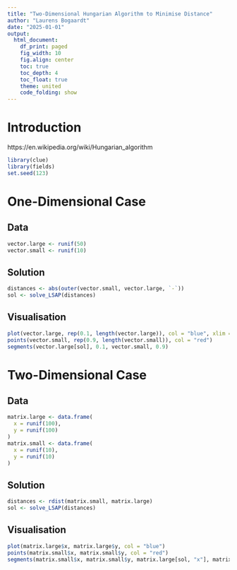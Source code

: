 ```yaml
---
title: "Two-Dimensional Hungarian Algorithm to Minimise Distance"
author: "Laurens Bogaardt"
date: "2025-01-01"
output:
  html_document:
    df_print: paged
    fig_width: 10
    fig.align: center
    toc: true
    toc_depth: 4
    toc_float: true
    theme: united
    code_folding: show
---
```


<style>
body{text-align: justify}
</style>

# Introduction

https://en.wikipedia.org/wiki/Hungarian_algorithm

```r
library(clue)
library(fields)
set.seed(123)
```

# One-Dimensional Case

## Data

```r
vector.large <- runif(50)
vector.small <- runif(10)
```

## Solution

```r
distances <- abs(outer(vector.small, vector.large, `-`))
sol <- solve_LSAP(distances)
```

## Visualisation

```r
plot(vector.large, rep(0.1, length(vector.large)), col = "blue", xlim = c(0, 1), ylim = c(0, 1))       
points(vector.small, rep(0.9, length(vector.small)), col = "red")
segments(vector.large[sol], 0.1, vector.small, 0.9)
```

# Two-Dimensional Case

## Data

```r
matrix.large <- data.frame(
  x = runif(100),
  y = runif(100)
)
matrix.small <- data.frame(
  x = runif(10),
  y = runif(10)
)
```

## Solution

```r
distances <- rdist(matrix.small, matrix.large)
sol <- solve_LSAP(distances)
```

## Visualisation

```r
plot(matrix.large$x, matrix.large$y, col = "blue")       
points(matrix.small$x, matrix.small$y, col = "red")
segments(matrix.small$x, matrix.small$y, matrix.large[sol, "x"], matrix.large[sol, "y"])
```
